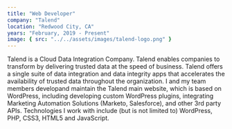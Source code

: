 ```yaml
---
title: "Web Developer"
company: "Talend"
location: "Redwood City, CA"
years: "February, 2019 - Present"
image: { src: "../../assets/images/talend-logo.png" }
---
```


Talend is a Cloud Data Integration Company. Talend enables companies to transform by delivering trusted data at the speed of business. Talend offers a single suite of data integration and data integrity apps that accelerates the availability of trusted data throughout the organization. I and my team members developand maintain the Talend main website, which is based on WordPress, including developing custom WordPress plugins, integrating Marketing Automation Solutions (Marketo, Salesforce), and other 3rd party APIs. Technologies I work with include (but is not limited to) WordPress, PHP, CSS3, HTML5 and JavaScript.
